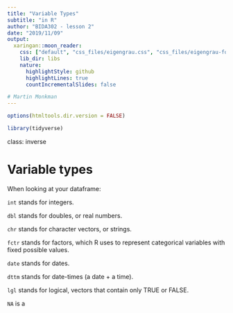```yaml
---
title: "Variable Types"
subtitle: "in R"
author: "BIDA302 - lesson 2"
date: "2019/11/09"
output:
  xaringan::moon_reader:
    css: ["default", "css_files/eigengrau.css", "css_files/eigengrau-fonts.css"]    
    lib_dir: libs
    nature:
      highlightStyle: github
      highlightLines: true
      countIncrementalSlides: false

# Martin Monkman
---
```



```r

options(htmltools.dir.version = FALSE)

library(tidyverse)

```

class: inverse

# Variable types

When looking at your dataframe:

`int` stands for integers.

`dbl` stands for doubles, or real numbers.

`chr` stands for character vectors, or strings.

`fctr` stands for factors, which R uses to represent categorical variables with fixed possible values.

`date` stands for dates.

`dttm` stands for date-times (a date + a time).

`lgl` stands for logical, vectors that contain only TRUE or FALSE.

`NA` is a 
